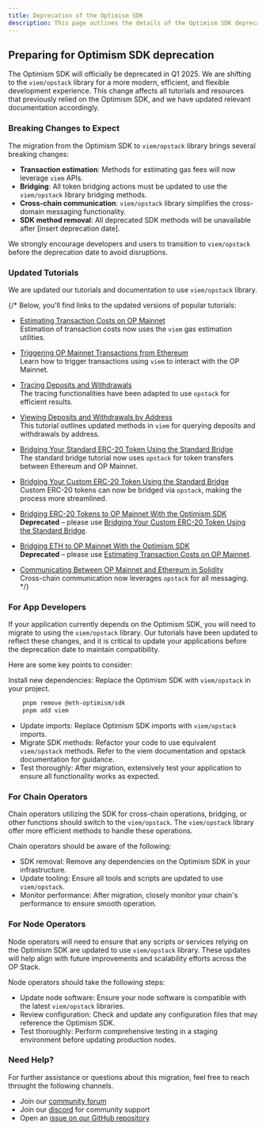 ```yaml
---
title: Deprecation of the Optimism SDK
description: This page outlines the details of the Optimism SDK deprecation and guides developers to migrate to using `viem/opstack` library.
---
```


## Preparing for Optimism SDK deprecation

The Optimism SDK will officially be deprecated in Q1 2025. We are shifting to the `viem/opstack` library for a more modern, efficient, and flexible development experience. This change affects all tutorials and resources that previously relied on the Optimism SDK, and we have updated relevant documentation accordingly.

### Breaking Changes to Expect

The migration from the Optimism SDK to `viem/opstack` library brings several breaking changes:

*   **Transaction estimation**: Methods for estimating gas fees will now leverage `viem` APIs.
*   **Bridging**: All token bridging actions must be updated to use the `viem/opstack` library bridging methods.
*   **Cross-chain communication**: `viem/opstack` library simplifies the cross-domain messaging functionality.
*   **SDK method removal**: All deprecated SDK methods will be unavailable after \[insert deprecation date].

We strongly encourage developers and users to transition to `viem/opstack` before the deprecation date to avoid disruptions.

### Updated Tutorials

We are updated our tutorials and documentation to use `viem/opstack` library. 

 {/* Below, you'll find links to the updated versions of popular tutorials:

*   [Estimating Transaction Costs on OP Mainnet](../tutorials/transaction-cost-estimation)\
    Estimation of transaction costs now uses the `viem` gas estimation utilities.

*   [Triggering OP Mainnet Transactions from Ethereum](../tutorials/trigger-op-transactions)\
    Learn how to trigger transactions using `viem` to interact with the OP Mainnet.

*   [Tracing Deposits and Withdrawals](../tutorials/tracing-deposits-withdrawals)\
    The tracing functionalities have been adapted to use `opstack` for efficient results.

*   [Viewing Deposits and Withdrawals by Address](../tutorials/view-deposits-withdrawals)\
    This tutorial outlines updated methods in `viem` for querying deposits and withdrawals by address.

*   [Bridging Your Standard ERC-20 Token Using the Standard Bridge](../tutorials/bridge-standard-erc20)\
    The standard bridge tutorial now uses `opstack` for token transfers between Ethereum and OP Mainnet.

*   [Bridging Your Custom ERC-20 Token Using the Standard Bridge](../tutorials/bridge-custom-erc20)\
    Custom ERC-20 tokens can now be bridged via `opstack`, making the process more streamlined.

*   [Bridging ERC-20 Tokens to OP Mainnet With the Optimism SDK](../tutorials/bridge-sdk-erc20)\
    **Deprecated** – please use [Bridging Your Custom ERC-20 Token Using the Standard Bridge](../tutorials/bridge-custom-erc20).

*   [Bridging ETH to OP Mainnet With the Optimism SDK](../tutorials/bridge-sdk-eth)\
    **Deprecated** – please use [Estimating Transaction Costs on OP Mainnet](../tutorials/transaction-cost-estimation).

*   [Communicating Between OP Mainnet and Ethereum in Solidity](../tutorials/cross-chain-solidity)\
    Cross-chain communication now leverages `opstack` for all messaging. */}

### For App Developers

If your application currently depends on the Optimism SDK, you will need to migrate to using the `viem/opstack` library.
Our tutorials have been updated to reflect these changes, and it is critical to update your applications before the deprecation date to maintain compatibility.

Here are some key points to consider:

Install new dependencies: Replace the Optimism SDK with `viem/opstack` in your project.

```bash
    pnpm remove @eth-optimism/sdk
    pnpm add viem 
```

*   Update imports: Replace Optimism SDK imports with `viem/opstack` imports.
*   Migrate SDK methods: Refactor your code to use equivalent `viem/opstack` methods. Refer to the viem documentation and opstack documentation for guidance.
*   Test thoroughly: After migration, extensively test your application to ensure all functionality works as expected.

### For Chain Operators

Chain operators utilizing the SDK for cross-chain operations, bridging, or other functions should switch to the `viem/opstack`.
The `viem/opstack` library offer more efficient methods to handle these operations.

Chain operators should be aware of the following:

*   SDK removal: Remove any dependencies on the Optimism SDK in your infrastructure.
*   Update tooling: Ensure all tools and scripts are updated to use `viem/opstack`.
*   Monitor performance: After migration, closely monitor your chain's performance to ensure smooth operation.

### For Node Operators

Node operators will need to ensure that any scripts or services relying on the Optimism SDK are updated to use `viem/opstack` library.
These updates will help align with future improvements and scalability efforts across the OP Stack.

Node operators should take the following steps:

*   Update node software: Ensure your node software is compatible with the latest `viem/opstack` libraries.
*   Review configuration: Check and update any configuration files that may reference the Optimism SDK.
*   Test thoroughly: Perform comprehensive testing in a staging environment before updating production nodes.

### Need Help?

For further assistance or questions about this migration, feel free to reach throught the following channels.

*   Join our [community forum](https://community.optimism.io/)
*   Join our [discord](https://discord.gg/optimism) for community support
*   Open an [issue on our GitHub repository](https://github.com/ethereum-optimism/docs/issues)
